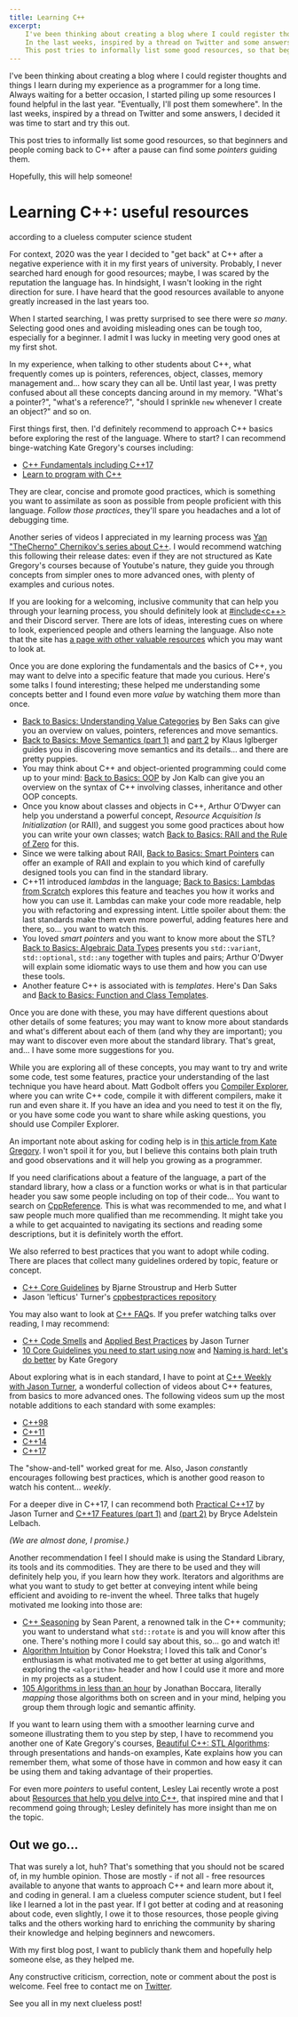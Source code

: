 ---
title: Learning C++
excerpt: 
    I've been thinking about creating a blog where I could register thoughts and things I learn during my experience as a programmer for a long time. Always waiting for a better occasion, I started piling up some resources I found helpful in the last year. "Eventually, I'll post them somewhere". 
    In the last weeks, inspired by a thread on Twitter and some answers, I decided it was time to start and try this out.
    This post tries to informally list some good resources, so that beginners and people coming back to C++ after a pause can find some _pointers_ guiding them.
---

I've been thinking about creating a blog where I could register thoughts and things I learn during my experience as a programmer for a long time. Always waiting for a better occasion, I started piling up some resources I found helpful in the last year. "Eventually, I'll post them somewhere". 
In the last weeks, inspired by a thread on Twitter and some answers, I decided it was time to start and try this out.

This post tries to informally list some good resources, so that beginners and people coming back to C++ after a pause can find some _pointers_ guiding them. 

Hopefully, this will help someone!

<div className="flex items-center place-content-between m-2"> 
<h1 className="text-[#eebb00]"> Learning C++: useful resources </h1>
<p className="text-xs text-gray-300 font-extralight mx-2 self-end line-through hover:no-underline">according to a clueless computer science student</p>
</div>
For context, 2020 was the year I decided to "get back" at C++ after a negative experience with it in my first years of university. Probably, I never searched hard enough for good resources; maybe, I was scared by the reputation the language has. In hindsight, I wasn't looking in the right direction for sure. I have heard that the good resources available to anyone greatly increased in the last years too.  

When I started searching, I was pretty surprised to see there were *so many*. 
Selecting good ones and avoiding misleading ones can be tough too, especially for a beginner.
I admit I was lucky in meeting very good ones at my first shot.

In my experience, when talking to other students about C++, what frequently comes up is pointers, references, object, classes, memory management and... how scary they can all be.
Until last year, I was pretty confused about all these concepts dancing around in my memory. "What's a pointer?", "what's a reference?", "should I sprinkle `new` whenever I create an object?" and so on.

First things first, then. I'd definitely recommend to approach C++ basics before exploring the rest of the language. Where to start? I can recommend binge-watching Kate Gregory's courses including:
* [C++ Fundamentals including C++17](https://www.pluralsight.com/courses/cplusplus-fundamentals-c17)
* [Learn to program with C++](https://www.pluralsight.com/courses/learn-program-cplusplus)

They are clear, concise and promote good practices, which is something you want to assimilate as soon as possible from people proficient with this language. 
*Follow those practices*, they'll spare you headaches and a lot of debugging time.

Another series of videos I appreciated in my learning process was [Yan "TheCherno" Chernikov's series about C++](https://youtube.com/playlist?list=PLlrATfBNZ98dudnM48yfGUldqGD0S4FFb). I would recommend watching this following their release dates: even if they are not structured as Kate Gregory's courses because of Youtube's nature, they guide you through concepts from simpler ones to more advanced ones, with plenty of examples and curious notes.

If you are looking for a welcoming, inclusive community that can help you through your learning process, you should definitely look at [#include\<c++\>](https://www.includecpp.org/discord/) and their Discord server.
There are lots of ideas, interesting cues on where to look, experienced people and others learning the language. Also note that the site has [a page with other valuable resources](https://www.includecpp.org/resources/references/) which you may want to look at.

Once you are done exploring the fundamentals and the basics of C++, you may want to delve into a specific feature that made you curious. Here's some talks I found interesting; these helped me understanding some concepts better and I found even more _value_ by watching them more than once.

* [Back to Basics: Understanding Value Categories](https://youtu.be/XS2JddPq7GQ) by Ben Saks can give you an overview on values, pointers, references and move semantics.
* [Back to Basics: Move Semantics (part 1)](https://youtu.be/St0MNEU5b0o) and [part 2](https://youtu.be/pIzaZbKUw2s) by Klaus Iglberger guides you in discovering move semantics and its details... and there are pretty puppies.
* You may think about C++ and object-oriented programming could come up to your mind: [Back to Basics: OOP](https://youtu.be/32tDTD9UJCE) by Jon Kalb can give you an overview on the syntax of C++ involving classes, inheritance and other OOP concepts.
* Once you know about classes and objects in C++, Arthur O’Dwyer can help you understand a powerful concept, *Resource Acquisition Is Initialization* (or RAII), and suggest you some good practices about how you can write your own classes; watch [Back to Basics: RAII and the Rule of Zero](https://youtu.be/7Qgd9B1KuMQ) for this.
* Since we were talking about RAII, [Back to Basics: Smart Pointers](https://youtu.be/xGDLkt-jBJ4) can offer an example of RAII and explain to you which kind of carefully designed tools you can find in the standard library.
* C++11 introduced *lambdas* in the language; [Back to Basics: Lambdas from Scratch](https://youtu.be/3jCOwajNch0) explores this feature and teaches you how it works and how you can use it. Lambdas can make your code more readable, help you with refactoring and expressing intent. Little spoiler about them: the last standards make them even more powerful, adding features here and there, so... you want to watch this.
* You loved *smart pointers* and you want to know more about the STL? [Back to Basics: Algebraic Data Types](https://youtu.be/OJzmWqCCZaM) presents you `std::variant`, `std::optional`, `std::any` together with tuples and pairs; Arthur O'Dwyer will explain some idiomatic ways to use them and how you can use these tools.
* Another feature C++ is associated with is *templates*. Here's Dan Saks and [Back to Basics: Function and Class Templates](https://youtu.be/LMP_sxOaz6g).

Once you are done with these, you may have different questions about other details of some features; you may want to know more about standards and what's different about each of them (and why they are important); you may want to discover even more about the standard library.
That's great, and... I have some more suggestions for you. 

While you are exploring all of these concepts, you may want to try and write some code, test some features, practice your understanding of the last technique you have heard about. Matt Godbolt offers you [Compiler Explorer](https://godbolt.org/), where you can write C++ code, compile it with different compilers, make it run and even share it. 
If you have an idea and you need to test it on the fly, or you have some code you want to share while asking questions, you should use Compiler Explorer.

An important note about asking for coding help is in [this article from Kate Gregory](http://www.gregcons.com/KateBlog/HowToAskForCCodingHelp.aspx). I won't spoil it for you, but I believe this contains both plain truth and good observations and it will help you growing as a programmer.

If you need clarifications about a feature of the language, a part of the standard library, how a class or a function works or what is in that particular header you saw some people including on top of their code... You want to search on [CppReference](https://en.cppreference.com/w/). This is what was recommended to me, and what I saw people much more qualified than me recommending. It might take you a while to get acquainted to navigating its sections and reading some descriptions, but it is definitely worth the effort.

We also referred to best practices that you want to adopt while coding. There are places that collect many guidelines ordered by topic, feature or concept.

* [C++ Core Guidelines](https://isocpp.github.io/CppCoreGuidelines/CppCoreGuidelines) by Bjarne Stroustrup and Herb Sutter
* Jason 'lefticus' Turner's [cppbestpractices repository](https://github.com/lefticus/cppbestpractices)

You may also want to look at [C++ FAQ](https://isocpp.org/wiki/faq)s.
If you prefer watching talks over reading, I may recommend:
* [C++ Code Smells](https://youtu.be/nqfgOCU_Do4) and [Applied Best Practices](https://youtu.be/DHOlsEd0eDE) by Jason Turner
* [10 Core Guidelines you need to start using now](https://youtu.be/XkDEzfpdcSg) and [Naming is hard: let's do better](https://youtu.be/MBRoCdtZOYg) by Kate Gregory 

About exploring what is in each standard, I have to point at [C++ Weekly with Jason Turner](https://www.youtube.com/user/lefticus1), a wonderful collection of videos about C++ features, from basics to more advanced ones. The following videos sum up the most notable additions to each standard with some examples:
* [C++98](https://youtu.be/78Y_LRZPVRg)
* [C++11](https://youtu.be/D5n6xMUKU3A)
* [C++14](https://youtu.be/mXxNvaEdNHI)
* [C++17](https://youtu.be/QpFjOlzg1r4)

The "show-and-tell" worked great for me. Also, Jason <i>const</i>antly encourages following best practices, which is another good reason to watch his content... _weekly_.

For a deeper dive in C++17, I can recommend both [Practical C++17](https://youtu.be/nnY4e4faNp0) by Jason Turner and [C++17 Features (part 1)](https://youtu.be/fI2xiUqqH3Q) and [(part 2)](https://youtu.be/qjxBKINAWk0) by Bryce Adelstein Lelbach.

_(We are almost done, I promise.)_

Another recommendation I feel I should make is using the Standard Library, its tools and its commodities. They are there to be used and they will definitely help you, if you learn how they work.
Iterators and algorithms are what you want to study to get better at conveying intent while being efficient and avoiding to re-invent the wheel. Three talks that hugely motivated me looking into those are:

* [C++ Seasoning](https://youtu.be/W2tWOdzgXHA) by Sean Parent, a renowned talk in the C++ community; you want to understand what `std::rotate` is and you will know after this one. There's nothing more I could say about this, so... go and watch it!
* [Algorithm Intuition](https://youtu.be/48gV1SNm3WA) by Conor Hoekstra; I loved this talk and Conor's enthusiasm is what motivated me to get better at using algorithms, exploring the `<algorithm>` header and how I could use it more and more in my projects as a student.
* [105 Algorithms in less than an hour](https://youtu.be/2olsGf6JIkU) by Jonathan Boccara, literally *mapping* those algorithms both on screen and in your mind, helping you group them through logic and semantic affinity. 

If you want to learn using them with a smoother learning curve and someone illustrating them to you step by step, I have to recommend you another one of Kate Gregory's courses, [Beautiful C++: STL Algorithms](https://app.pluralsight.com/library/courses/beautiful-cplusplus-stl-algorithms/table-of-contents): through presentations and hands-on examples, Kate explains how you can remember them, what some of those have in common and how easy it can be using them and taking advantage of their properties. 

For even more _pointers_ to useful content, Lesley Lai recently wrote a post about [Resources that help you delve into C++](https://lesleylai.info/en/delve_into_cpp), that inspired mine and that I recommend going through; Lesley definitely has more insight than me on the topic. 

## Out we go...
That was surely a lot, huh? That's something that you should not be scared of, in my humble opinion. Those are mostly - if not all - free resources available to anyone that wants to approach C++ and learn more about it, and coding in general.
I am a clueless computer science student, but I feel like I learned a lot in the past year. 
If I got better at coding and at reasoning about code, even slightly, I owe it to those resources, those people giving talks and the others working hard to enriching the community by sharing their knowledge and helping beginners and newcomers.

With my first blog post, I want to publicly thank them and hopefully help someone else, as they helped me.

Any constructive criticism, correction, note or comment about the post is welcome. Feel free to contact me on [Twitter](https://twitter.com/antonio_sly).

See you all in my next clueless post!